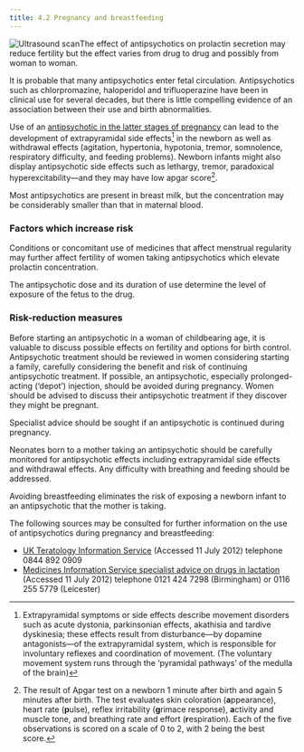 ```yaml
---
title: 4.2 Pregnancy and breastfeeding
---
```



![Ultrasound scan](../../assets/con131833.jpg)The effect of antipsychotics on prolactin secretion may reduce fertility but the effect varies from drug to drug and possibly from woman to woman.

It is probable that many antipsychotics enter fetal circulation. Antipsychotics such as chlorpromazine, haloperidol and trifluoperazine have been in clinical use for several decades, but there is little compelling evidence of an association between their use and birth abnormalities.

Use of an [antipsychotic in the latter stages of pregnancy](http://www.mhra.gov.uk/Safetyinformation/DrugSafetyUpdate/CON128953) can lead to the development of extrapyramidal side effects[^1] in the newborn as well as withdrawal effects (agitation, hypertonia, hypotonia, tremor, somnolence, respiratory difficulty, and feeding problems). Newborn infants might also display antipsychotic side effects such as lethargy, tremor, paradoxical hyperexcitability—and they may have low apgar score[^2].

Most antipsychotics are present in breast milk, but the concentration may be considerably smaller than that in maternal blood.

### Factors which increase risk

Conditions or concomitant use of medicines that affect menstrual regularity may further affect fertility of women taking antipsychotics which elevate prolactin concentration.

The antipsychotic dose and its duration of use determine the level of exposure of the fetus to the drug.

### Risk-reduction measures

Before starting an antipsychotic in a woman of childbearing age, it is valuable to discuss possible effects on fertility and options for birth control. Antipsychotic treatment should be reviewed in women considering starting a family, carefully considering the benefit and risk of continuing antipsychotic treatment. If possible, an antipsychotic, especially prolonged-acting (‘depot’) injection, should be avoided during pregnancy. Women should be advised to discuss their antipsychotic treatment if they discover they might be pregnant.

Specialist advice should be sought if an antipsychotic is continued during pregnancy.

Neonates born to a mother taking an antipsychotic should be carefully monitored for antipsychotic effects including extrapyramidal side effects and withdrawal effects. Any difficulty with breathing and feeding should be addressed.

Avoiding breastfeeding eliminates the risk of exposing a newborn infant to an antipsychotic that the mother is taking.

The following sources may be consulted for further information on the use of antipsychotics during pregnancy and breastfeeding:

* [UK Teratology Information Service](http://www.uktis.org/) (Accessed 11 July 2012) telephone 0844 892 0909
* [Medicines Information Service specialist advice on drugs in lactation](http://www.ukmicentral.nhs.uk/drugpreg/guide.htm) (Accessed 11 July 2012) telephone 0121 424 7298 (Birmingham) or 0116 255 5779 (Leicester)


[^1]: Extrapyramidal symptoms or side effects describe movement disorders such as acute dystonia, parkinsonian effects, akathisia and tardive dyskinesia; these effects result from disturbance—by dopamine antagonists—of the extrapyramidal system, which is responsible for involuntary reflexes and coordination of movement. (The voluntary movement system runs through the ‘pyramidal pathways’ of the medulla of the brain)


[^2]: The result of Apgar test on a newborn 1 minute after birth and again 5 minutes after birth. The test evaluates skin coloration (<strong>a</strong>ppearance), heart rate (<strong>p</strong>ulse), reflex irritability (<strong>g</strong>rimace response), <strong>a</strong>ctivity and muscle tone, and breathing rate and effort (<strong>r</strong>espiration). Each of the five observations is scored on a scale of 0 to 2, with 2 being the best score.
